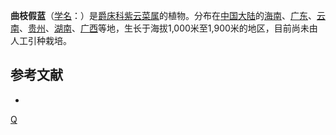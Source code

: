 {{Speciesbox 
| taxon = Strobilanthes dalziellii 
| authority = (W. W. Smith) R. Ben.
| synonyms = ''Pteroptychia dalziellii'' (W. W. Smith) [[罗献瑞|H. S. Lo]]
}}

'''曲枝假蓝'''（[[学名|学名]]：{{lang|la|''Strobilanthes dalziellii''}}）是[[爵床科|爵床科]][[紫云菜属|紫云菜属]]的植物。分布在[[中国大陆|中国大陆]]的[[海南省|海南]]、[[广东省|广东]]、[[云南省|云南]]、[[贵州省|贵州]]、[[湖南省|湖南]]、[[广西壮族自治区|广西]]等地，生长于海拔1,000米至1,900米的地区，目前尚未由人工引种栽培。

== 参考文献 ==
<div class="references-small">
* {{cite web|url=http://www.bioinfo.cn/db05/KmzwSpecies.php?action=view&id=237|title=曲枝假蓝|work=《中国高等植物数据库全库》|publisher=中国科学院微生物研究所|author=昆明植物研究所|accessdate=2009-02-21|deadurl=yes|archiveurl=https://web.archive.org/web/20160305035650/http://www.bioinfo.cn/db05/KmzwSpecies.php?action=view&id=237|archivedate=2016-03-05}}
</div>
{{plant-stub}}
[[Category:马蓝属|Q]]